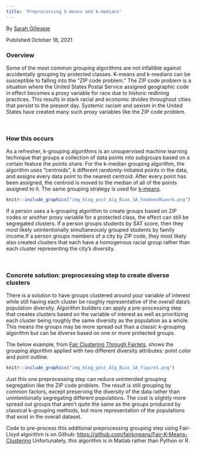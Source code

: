 ```yaml
---
title: 'Preprocessing k-means and k-medians'
---
```

By [Sarah Gillespie](https://www.linkedin.com/in/sarahg4567/)
 
 Published October 18, 2021
 
### Overview

Some of the most common grouping algorithms are not infallible against accidentally grouping by protected classes. K-means and k-medians can be susceptible to falling into the “ZIP code problem.” The ZIP code problem is a situation where the United States Postal Service assigned geographic code in effect becomes a proxy variable for race due to historic redlining practices. This results in stark racial and economic divides throughout cities that persist to the present day. Systemic racism and sexism in the United States have created many such proxy variables like the ZIP code problem.


<br>

### How this occurs

As a refresher, k-grouping algorithms is an unsupervised machine learning technique that groups a collection of data points into subgroups based on a certain feature the points share. For the k-median grouping algorithm, the algorithm uses “centroids”, k different randomly-initiated points in the data, and assigns every data point to the nearest centroid. After every point has been assigned, the centroid is moved to the median of all of the points assigned to it. The same grouping strategy is used for [k-means](https://towardsdatascience.com/how-does-k-means-clustering-in-machine-learning-work-fdaaaf5acfa0).

```r
knitr::include_graphics("img_blog_post_Alg_Bias_3A_howdoesMLwork.png")
```

If a person uses a k-grouping algorithm to create groups based on ZIP codes or another proxy variable for a protected class, the effect can still be segregated clusters. If a person groups students by SAT score, then they most likely unintentionally simultaneously grouped students by family income.If a person groups members of a city by ZIP code, they most likely also created clusters that each have a homogenous racial group rather than each cluster representing the city’s diversity.


<br>



### Concrete solution: preprocessing step to create diverse clusters

There is a solution to have groups clustered around your variable of interest while still having each cluster be roughly representative of the overall data’s population diversity. Algorithm builders can apply a pre-processing step that creates clusters based on the variable of interest as well as prioritizing each cluster being roughly the same diversity as the population as  a whole. This means the groups may be more spread out than a classic k-grouping algorithm but can be diverse based on one or more protected groups. 

The below example, from [Fair Clustering Through Fairlets](https://papers.nips.cc/paper/2017/hash/978fce5bcc4eccc88ad48ce3914124a2-Abstract.html), shows the grouping algorithm applied with  two different diversity attributes: point color and point outline. 

```r
knitr::include_graphics("img_blog_post_Alg_Bias_3A_figure1.png")
```

Just this one preprocessing step can reduce unintended grouping segregation like the ZIP code problem. The result is still grouping by common factors, except preserving the diversity of the data rather than unintentionally segregating different populations. The cost is slightly more spread out groups that aren’t quite the same as the groups produced by classical k-grouping methods, but more representation of the populations that exist in the overall dataset.

Code to pre-process this additional preprocessing grouping step using Fair-Lloyd algorithm is on Github: [https://github.com/fairkmeans/Fair-K-Means-Clustering](https://github.com/fairkmeans/Fair-K-Means-Clustering)
Unfortunately, this algorithm is in Matlab rather than Python or R.
